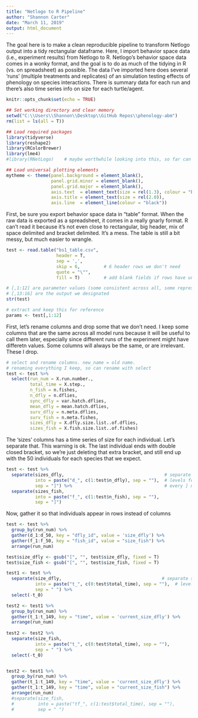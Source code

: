 ```yaml
---
title: "Netlogo to R Pipeline"
author: "Shannon Carter"
date: "March 11, 2019"
output: html_document
---
```


The goal here is to make a clean reproducible pipeline to transform Netlogo output into a tidy rectangular dataframe. Here, I import behavior space data (i.e., experiment results) from Netlogo to R. Netlogo's behavior space data comes in a wonky format, and the goal is to do as much of the tidying in R (vs. on spreadsheet) as possible. The data I've imported here does several 'runs' (multiple treatments and replicates) of an simulation testing effects of phenology on species interactions. There is summary data for each run and there's also time series info on size for each turtle/agent.

```r
knitr::opts_chunk$set(echo = TRUE)

## Set working directory and clear memory
setwd("C:\\Users\\Shannon\\Desktop\\GitHub Repos\\phenology-abm")
rm(list = ls(all = T))

## Load required packages
library(tidyverse)
library(reshape2)
library(RColorBrewer)
library(lme4)
#library(RNetLogo)    # maybe worthwhile looking into this, so far can't figure it out

## Load universal plotting elements
mytheme <- theme(panel.background = element_blank(),
                 panel.grid.minor = element_blank(), 
                 panel.grid.major = element_blank(),
                 axis.text  = element_text(size = rel(1.3), colour = "black"),
                 axis.title = element_text(size = rel(2.0)),
                 axis.line  = element_line(colour = "black"))

```

First, be sure you export behavior space data in "table" format. When the raw data is exported as a spreadsheet, it comes in a really gnarly format. R can't read it because it's not even close to rectangular, big header, mix of space delimited and bracket delimited. It's a mess. The table is still a bit messy, but much easier to wrangle.

```r

test <- read.table("bs1_table.csv",
                   header = T,
                   sep = ',',
                   skip = 6,         # 6 header rows we don't need
                   quote = "\"",
                   fill = T)         # add blank fields if rows have unequal length

# [,1:12] are parameter values (some consistent across all, some representing trts)
# [,13:16] are the output we designated
str(test)  

# extract and keep this for reference
params <- test[,1:12]

```

First, let's rename columns and drop some that we don't need. I keep some columns that are the same across all model runs because it will be useful to call them later, especially since different runs of the experiment might have differetn values. Some columns will always be the same, or are irrelevant. These I drop. 
```r
# select and rename columns. new_name = old name. 
# renaming everything I keep, so can rename with select
test <- test %>% 
  select(run_num = X.run.number.,
         total_time = X.step.,
         n_fish = n.fishes,
         n_dfly = n.dflies,
         sync_dfly = var.hatch.dflies,   
         mean_dfly = mean.hatch.dflies, 
         surv_dfly = n.meta.dflies, 
         surv_fish = n.meta.fishes, 
         sizes_dfly = X.dfly.size.list..of.dflies, 
         sizes_fish = X.fish.size.list..of.fishes)
```

The 'sizes' columns has a time series of size for each individual. Let's separate that. This warning is ok. The last individual ends with double closed bracket, so we're just deleting that extra bracket, and still end up with the 50 individuals for each species that we expect.
```r
test <- test %>% 
  separate(sizes_dfly,                                      # separate sizes_dfly
           into = paste("d_", c(1:test$n_dfly), sep = ""),  # levels for new var
           sep = "]") %>%                                   # every ] marks a new ind
  separate(sizes_fish, 
           into = paste("f_", c(1:test$n_fish), sep = ""), 
           sep = "]")
```

Now, gather it so that individuals appear in rows instead of columns
```r
test <- test %>%
  group_by(run_num) %>% 
  gather(d_1:d_50, key = "dfly_id", value = 'size_dfly') %>% 
  gather(f_1:f_50, key = "fish_id", value = "size_fish") %>% 
  arrange(run_num)
```

```r
test$size_dfly <- gsub("[", "", test$size_dfly, fixed = T)
test$size_fish <- gsub("[", "", test$size_fish, fixed = T)
```

```r
test1 <- test %>% 
  separate(size_dfly,                                      # separate size_dfly
           into = paste("t_", c(0:test$total_time), sep = ""),  # levels for new var
           sep = " ") %>% 
  select(-t_0)

test2 <- test1 %>% 
  group_by(run_num) %>% 
  gather(t_1:t_149, key = "time", value = 'current_size_dfly') %>% 
  arrange(run_num)
  
test2 <- test2 %>% 
  separate(size_fish,
           into = paste("t_", c(0:test$total_time), sep = ""),
           sep = " ") %>% 
  select(-t_0)


test2 <- test1 %>% 
  group_by(run_num) %>% 
  gather(t_1:t_149, key = "time", value = 'current_size_dfly') %>% 
  gather(t_1:t_149, key = "time", value = "current_size_fish") %>% 
  arrange(run_num)
  #separate(size_fish, 
  #         into = paste("tf_", c(1:test$total_time), sep = ""), 
  #         sep = " ")
```
